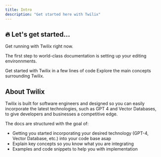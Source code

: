 ```yaml
---
title: Intro
description: "Get started here with Twilix"
---
```


## 🔥 Let's get started...

Get running with Twilix right now.

The first step to world-class documentation is setting up your editing environnments.

<CardGroup cols={2}>
  <Card
    title="QuickStart"
    icon="pen-to-square"
    href="tutorials/suggestmessage-tutorial"
  >
    Get started with Twilix in a few lines of code
  </Card>
  <Card title="Explore concepts" icon="image" href="/features">
    Explore the main concepts surrounding Twilix.
  </Card>
</CardGroup>

<Snippet file="installation.mdx" />

## About Twilix

Twilix is built for software engineers and designed so you can easily incorporate the latest technologies, such as GPT 4 and Vector Databases, to give developers and businesses a competitive edge.

The docs are structured with the goal of:

- Getting you started incorporating your desired technology (GPT-4, Vector Database, etc.) into your code base asap
- Explain key concepts so you know what you are integrating
- Examples and code snippets to help you with implementation
